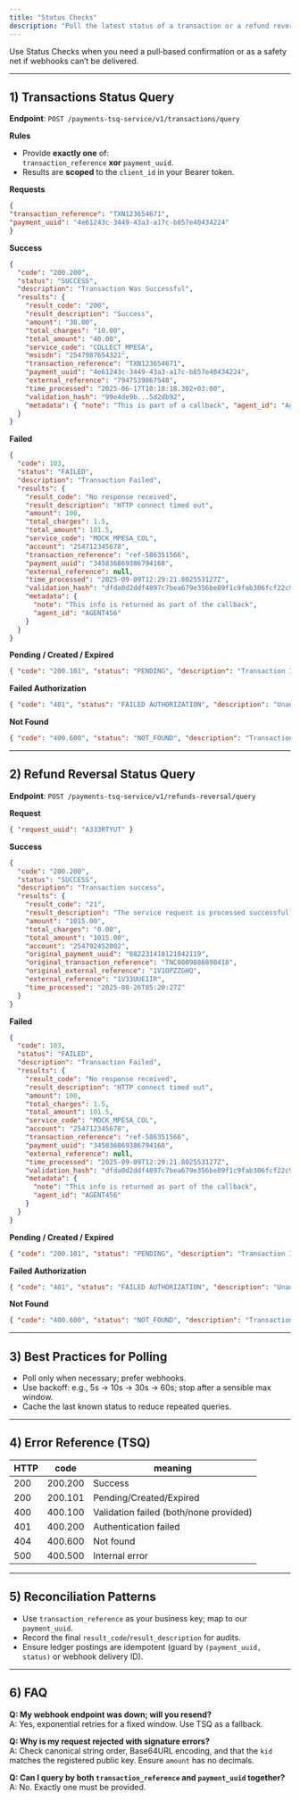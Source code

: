 ```yaml
---
title: "Status Checks"
description: "Poll the latest status of a transaction or a refund reversal; scoping, responses, and reconciliation patterns."
---
```


Use Status Checks when you need a pull‑based confirmation or as a safety net if webhooks can’t be delivered.

---

## 1) Transactions Status Query

**Endpoint**: `POST /payments-tsq-service/v1/transactions/query`

**Rules**
- Provide **exactly one** of:  
  `transaction_reference` **xor** `payment_uuid`.
- Results are **scoped** to the `client_id` in your Bearer token.

**Requests**
```json
{
"transaction_reference": "TXN123654671",
"payment_uuid": "4e61243c-3449-43a3-a17c-b857e40434224"
}
```

**Success**
```json
{
  "code": "200.200",
  "status": "SUCCESS",
  "description": "Transaction Was Successful",
  "results": {
    "result_code": "200",
    "result_description": "Success",
    "amount": "30.00",
    "total_charges": "10.00",
    "total_amount": "40.00",
    "service_code": "COLLECT_MPESA",
    "msisdn": "2547987654321",
    "transaction_reference": "TXN123654671",
    "payment_uuid": "4e61243c-3449-43a3-a17c-b857e40434224",
    "external_reference": "7947539867548",
    "time_processed": "2025-06-17T10:18:18.302+03:00",
    "validation_hash": "99e4de9b...5d2db92",
    "metadata": { "note": "This is part of a callback", "agent_id": "Agent2" }
  }
}
```

**Failed**
```json
{
  "code": 103,
  "status": "FAILED",
  "description": "Transaction Failed",
  "results": {
    "result_code": "No response received",
    "result_description": "HTTP connect timed out",
    "amount": 100,
    "total_charges": 1.5,
    "total_amount": 101.5,
    "service_code": "MOCK_MPESA_COL",
    "account": "254712345678",
    "transaction_reference": "ref-586351566",
    "payment_uuid": "345836869386794168",
    "external_reference": null,
    "time_processed": "2025-09-09T12:29:21.802553127Z",
    "validation_hash": "dfda0d2ddf4897c7bea679e356be89f1c9fab306fcf22c9bf9c73f635cf05031",
    "metadata": {
      "note": "This info is returned as part of the callback",
      "agent_id": "AGENT456"
    }
  }
}
```

**Pending / Created / Expired**
```json
{ "code": "200.101", "status": "PENDING", "description": "Transaction Is Pending", "results": {} }
```

**Failed Authorization**
```json
{ "code": "401", "status": "FAILED AUTHORIZATION", "description": "Unauthorized", "results": {} }
```

**Not Found**
```json
{ "code": "400.600", "status": "NOT_FOUND", "description": "Transaction Not Found", "results": {} }
```

---

## 2) Refund Reversal Status Query

**Endpoint**: `POST /payments-tsq-service/v1/refunds-reversal/query`

**Request**
```json
{ "request_uuid": "A333RTYUT" }
```

**Success**
```json
{
  "code": "200.200",
  "status": "SUCCESS",
  "description": "Transaction success",
  "results": {
    "result_code": "21",
    "result_description": "The service request is processed successfully",
    "amount": "1015.00",
    "total_charges": "0.00",
    "total_amount": "1015.00",
    "account": "254792452002",
    "original_payment_uuid": "882231418121042119",
    "original_transaction_reference": "TNC0009886898418",
    "original_external_reference": "1V1OPZZGHQ",
    "external_reference": "1V33UUE1IR",
    "time_processed": "2025-08-26T05:20:27Z"
  }
}
```

**Failed**
```json
{
  "code": 103,
  "status": "FAILED",
  "description": "Transaction Failed",
  "results": {
    "result_code": "No response received",
    "result_description": "HTTP connect timed out",
    "amount": 100,
    "total_charges": 1.5,
    "total_amount": 101.5,
    "service_code": "MOCK_MPESA_COL",
    "account": "254712345678",
    "transaction_reference": "ref-586351566",
    "payment_uuid": "345836869386794168",
    "external_reference": null,
    "time_processed": "2025-09-09T12:29:21.802553127Z",
    "validation_hash": "dfda0d2ddf4897c7bea679e356be89f1c9fab306fcf22c9bf9c73f635cf05031",
    "metadata": {
      "note": "This info is returned as part of the callback",
      "agent_id": "AGENT456"
    }
  }
}
```

**Pending / Created / Expired**
```json
{ "code": "200.101", "status": "PENDING", "description": "Transaction Is Pending", "results": {} }
```

**Failed Authorization**
```json
{ "code": "401", "status": "FAILED AUTHORIZATION", "description": "Unauthorized", "results": {} }
```

**Not Found**
```json
{ "code": "400.600", "status": "NOT_FOUND", "description": "Transaction not found", "results": {} }
```

---

## 3) Best Practices for Polling

- Poll only when necessary; prefer webhooks.  
- Use backoff: e.g., 5s → 10s → 30s → 60s; stop after a sensible max window.  
- Cache the last known status to reduce repeated queries.

---

## 4) Error Reference (TSQ)

| HTTP | code     | meaning                                 |
|------|----------|-----------------------------------------|
| 200  | 200.200  | Success                                 |
| 200  | 200.101  | Pending/Created/Expired                 |
| 400  | 400.100  | Validation failed (both/none provided)  |
| 401  | 400.200  | Authentication failed                   |
| 404  | 400.600  | Not found                               |
| 500  | 400.500  | Internal error                          |

---

## 5) Reconciliation Patterns

- Use `transaction_reference` as your business key; map to our `payment_uuid`.  
- Record the final `result_code`/`result_description` for audits.  
- Ensure ledger postings are idempotent (guard by `(payment_uuid, status)` or webhook delivery ID).

---

## 6) FAQ

**Q: My webhook endpoint was down; will you resend?**  
A: Yes, exponential retries for a fixed window. Use TSQ as a fallback.

**Q: Why is my request rejected with signature errors?**  
A: Check canonical string order, Base64URL encoding, and that the `kid` matches the registered public key. Ensure `amount` has no decimals.

**Q: Can I query by both `transaction_reference` and `payment_uuid` together?**  
A: No. Exactly one must be provided.
